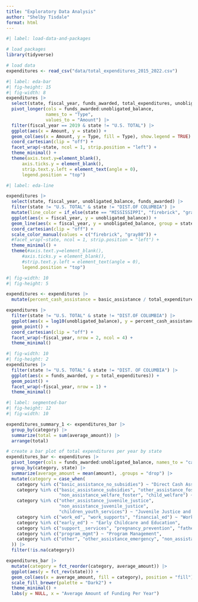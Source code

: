 ```yaml
---
title: "Exploratory Data Analysis"
author: "Shelby Tisdale"
format: html
---
```


```r
#| label: load-data-and-packages

# load packages
library(tidyverse)

# load data
expenditures <- read_csv("data/total_expenditures_2015_2022.csv")
```

```r
#| label: eda-bar
#| fig-height: 15
#| fig-width: 8
expenditures |>
  select(state, fiscal_year, funds_awarded, total_expenditures, unobligated_balance) |>
  pivot_longer(cols = funds_awarded:unobligated_balance,
               names_to = "Type",
               values_to = "Amount") |>
  filter(fiscal_year == 2019 & state != "U.S. TOTAL") |>
  ggplot(aes(x = Amount, y = state)) +
  geom_col(aes(x = Amount, y = Type, fill = Type), show.legend = TRUE) +
  coord_cartesian(clip = "off") +
  facet_wrap(~state, ncol = 1, strip.position = "left") +
  theme_minimal() +
  theme(axis.text.y=element_blank(), 
      axis.ticks.y = element_blank(),
      strip.text.y.left = element_text(angle = 0),
      legend.position = "top")
```
```r
#| label: eda-line

expenditures |>
  select(state, fiscal_year, unobligated_balance, funds_awarded) |>
  filter(state != "U.S. TOTAL" & state != "DIST.OF COLUMBIA") |>
  mutate(line_color = if_else(state == "MISSISSIPPI", "firebrick", "gray80")) |>
  ggplot(aes(x = fiscal_year, y = unobligated_balance)) +
  geom_line(aes(x = fiscal_year, y = unobligated_balance, group = state, color = line_color), show.legend = FALSE) +
  coord_cartesian(clip = "off") +
  scale_color_manual(values = c("firebrick", "gray80")) +
  #facet_wrap(~state, ncol = 1, strip.position = "left") +
  theme_minimal() +
  theme(#axis.text.y=element_blank(), 
      #axis.ticks.y = element_blank(),
      #strip.text.y.left = element_text(angle = 0),
      legend.position = "top")
```
```r
#| fig-width: 10
#| fig-height: 5

expenditures <- expenditures |>
  mutate(percent_cash_assistance = basic_assistance / total_expenditures)

expenditures |>
  filter(state != "U.S. TOTAL" & state != "DIST.OF COLUMBIA") |>
  ggplot(aes(x = log10(unobligated_balance), y = percent_cash_assistance*100), alpha = 0.5) +
  geom_point() +
  coord_cartesian(clip = "off") +
  facet_wrap(~fiscal_year, nrow = 2, ncol = 4) +
  theme_minimal()
```
```r
#| fig-width: 10
#| fig-height: 2
expenditures |>
  filter(state != "U.S. TOTAL" & state != "DIST. OF COLUMBIA") |>
  ggplot(aes(x = funds_awarded, y = total_expenditures)) +
  geom_point() +
  facet_wrap(~fiscal_year, nrow = 1) +
  theme_minimal()
```

```r
#| label: segmented-bar
#| fig-height: 12
#| fig-width: 10

expenditures_summary_1 <- expenditures_bar |>
  group_by(category) |>
  summarize(total = sum(average_amount)) |>
  arrange(total)

# create a bar plot of total expenditures per year by state
expenditures_bar <- expenditures |>
  pivot_longer(cols = funds_awarded:unobligated_balance, names_to = "category", values_to = "amount") |>
  group_by(category, state) |>
  summarize(average_amount = mean(amount), .groups = "drop") |>
  mutate(category = case_when(
    category %in% c("basic_assistance_no_subsidies") ~ "Direct Cash Assistance",
    category %in% c("basic_assistance_subsidies", "other_assistance_foster",
                    "non_assistance_welfare_foster", "child_welfare") ~ "Child Welfare, Adoption, and Foster Care",
    category %in% c("other_assistance_juvenile_justice",
                    "non_assistance_juvenile_justice",
                    "children_youth_services") ~ "Juvenile Justice and Youth Services",
    category %in% c("work_ed", "work_supports", "financial_ed") ~ "Work, Education, and Training Activities",
    category %in% c("early_ed") ~ "Early Childcare and Education",
    category %in% c("support__services", "pregnancy_prevention", "fatherhood_programs", "home_visiting") ~ "Family Support and Formation Services",
    category %in% c("program_mgmt") ~ "Program Management",
    category %in% c("other", "other_assistance_emergency", "non_assistance_emergency", "eitc_refundable", "short_term_benefits", "non_eitc_refundable") ~ "Other"
  )) |>
  filter(!is.na(category))

expenditures_bar |>
  mutate(category = fct_reorder(category, average_amount)) |>
  ggplot(aes(y = fct_rev(state))) +
  geom_col(aes(x = average_amount, fill = category), position = "fill") +
  scale_fill_brewer(palette = "Dark2") +
  theme_minimal() +
  labs(y = NULL, x = "Average Amount of Funding Per Year")
```


